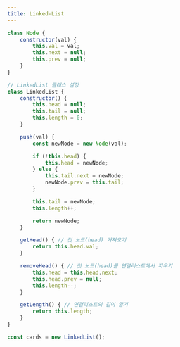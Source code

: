 ```yaml
---
title: Linked-List
---
```



```js
class Node {
    constructor(val) {
        this.val = val;
        this.next = null;
        this.prev = null;
    }
}

// LinkedList 클래스 설정
class LinkedList {
    constructor() {
        this.head = null;
        this.tail = null;
        this.length = 0;
    }

    push(val) {
        const newNode = new Node(val);

        if (!this.head) {
            this.head = newNode;
        } else {
            this.tail.next = newNode;
            newNode.prev = this.tail;
        }

        this.tail = newNode;
        this.length++;

        return newNode;
    }

    getHead() { // 첫 노드(head) 가져오기
        return this.head.val;
    }

    removeHead() { // 첫 노드(head)를 연결리스트에서 지우기
        this.head = this.head.next;
        this.head.prev = null;
        this.length--;
    }

    getLength() { // 연결리스트의 길이 알기
        return this.length;
    }
}

const cards = new LinkedList();
```